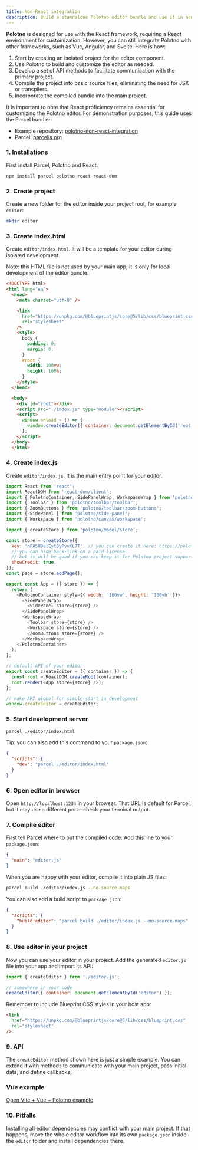 ```yaml
---
title: Non-React integration
description: Build a standalone Polotno editor bundle and use it in non-React apps
---
```


**Polotno** is designed for use with the React framework, requiring a React environment for customization. However, you can still integrate Polotno with other frameworks, such as Vue, Angular, and Svelte. Here is how:

1. Start by creating an isolated project for the editor component.
2. Use Polotno to build and customize the editor as needed.
3. Develop a set of API methods to facilitate communication with the primary project.
4. Compile the project into basic source files, eliminating the need for JSX or transpilers.
5. Incorporate the compiled bundle into the main project.

It is important to note that React proficiency remains essential for customizing the Polotno editor. For demonstration purposes, this guide uses the Parcel bundler.

- Example repository: [polotno-non-react-integration](https://github.com/polotno-project/polotno-site/tree/source/examples/polotno-non-react-integration)
- Parcel: [parceljs.org](https://parceljs.org/)

### 1. Installations

First install Parcel, Polotno and React:

```bash
npm install parcel polotno react react-dom
```

### 2. Create project

Create a new folder for the editor inside your project root, for example `editor`:

```bash
mkdir editor
```

### 3. Create index.html

Create `editor/index.html`. It will be a template for your editor during isolated development.

Note: this HTML file is not used by your main app; it is only for local development of the editor bundle.

```html
<!DOCTYPE html>
<html lang="en">
  <head>
    <meta charset="utf-8" />

    <link
      href="https://unpkg.com/@blueprintjs/core@5/lib/css/blueprint.css"
      rel="stylesheet"
    />
    <style>
      body {
        padding: 0;
        margin: 0;
      }
      #root {
        width: 100vw;
        height: 100%;
      }
    </style>
  </head>

  <body>
    <div id="root"></div>
    <script src="./index.js" type="module"></script>
    <script>
      window.onload = () => {
        window.createEditor({ container: document.getElementById('root') });
      };
    </script>
  </body>
  </html>
```

### 4. Create index.js

Create `editor/index.js`. It is the main entry point for your editor.

```js
import React from 'react';
import ReactDOM from 'react-dom/client';
import { PolotnoContainer, SidePanelWrap, WorkspaceWrap } from 'polotno';
import { Toolbar } from 'polotno/toolbar/toolbar';
import { ZoomButtons } from 'polotno/toolbar/zoom-buttons';
import { SidePanel } from 'polotno/side-panel';
import { Workspace } from 'polotno/canvas/workspace';

import { createStore } from 'polotno/model/store';

const store = createStore({
  key: 'nFA5H9elEytDyPyvKL7T', // you can create it here: https://polotno.com/cabinet/
  // you can hide back-link on a paid license
  // but it will be good if you can keep it for Polotno project support
  showCredit: true,
});
const page = store.addPage();

export const App = ({ store }) => {
  return (
    <PolotnoContainer style={{ width: '100vw', height: '100vh' }}>
      <SidePanelWrap>
        <SidePanel store={store} />
      </SidePanelWrap>
      <WorkspaceWrap>
        <Toolbar store={store} />
        <Workspace store={store} />
        <ZoomButtons store={store} />
      </WorkspaceWrap>
    </PolotnoContainer>
  );
};

// default API of your editor
export const createEditor = ({ container }) => {
  const root = ReactDOM.createRoot(container);
  root.render(<App store={store} />);
};

// make API global for simple start in development
window.createEditor = createEditor;
```

### 5. Start development server

```bash
parcel ./editor/index.html
```

Tip: you can also add this command to your `package.json`:

```json
{
  "scripts": {
    "dev": "parcel ./editor/index.html"
  }
}
```

### 6. Open editor in browser

Open `http://localhost:1234` in your browser. That URL is default for Parcel, but it may use a different port—check your terminal output.

### 7. Compile editor

First tell Parcel where to put the compiled code. Add this line to your `package.json`:

```json
{
  "main": "editor.js"
}
```

When you are happy with your editor, compile it into plain JS files:

```bash
parcel build ./editor/index.js --no-source-maps
```

You can also add a build script to `package.json`:

```json
{
  "scripts": {
    "build:editor": "parcel build ./editor/index.js --no-source-maps"
  }
}
```

### 8. Use editor in your project

Now you can use your editor in your project. Add the generated `editor.js` file into your app and import its API:

```js
import { createEditor } from './editor.js';

// somewhere in your code
createEditor({ container: document.getElementById('editor') });
```

Remember to include Blueprint CSS styles in your host app:

```html
<link
  href="https://unpkg.com/@blueprintjs/core@5/lib/css/blueprint.css"
  rel="stylesheet"
/>
```

### 9. API

The `createEditor` method shown here is just a simple example. You can extend it with methods to communicate with your main project, pass initial data, and define callbacks.

### Vue example

[Open Vite + Vue + Polotno example](https://codesandbox.io/s/github/polotno-project/polotno-site/tree/source/examples/polotno-and-vue-custom?file=/src/components/Editor.vue)

### 10. Pitfalls

Installing all editor dependencies may conflict with your main project. If that happens, move the whole editor workflow into its own `package.json` inside the `editor` folder and install dependencies there.


